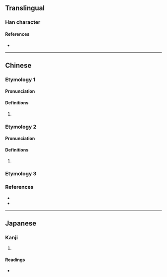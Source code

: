 {{character info}}
==Translingual==

===Han character===
{{Han char|rn=66|rad=攴|as=03|sn=7|four=|canj=RUOK|ids=⿰巳攵}}

====References====
* {{Han ref|kx=0468.120|dkj=13115|dj=0817.010|hdz=21450.020|uh=653A|ud=25914}}

----

==Chinese==

===Etymology 1===
{{zh-forms}}

====Pronunciation====
{{zh-pron
|m=yǐ
|c=ji5
|mc=1
|oc=
|cat=
}}

====Definitions====
{{zh-hanzi}}

# {{rfdef|zh}}

===Etymology 2===
{{zh-forms}}

====Pronunciation====
{{zh-pron
|m=sì
|mc=2
|oc=
|cat=
}}

====Definitions====
{{zh-hanzi}}

# {{rfdef|zh}}

===Etymology 3===
{{zh-see|改|v}}

===References===
* {{R:twedu|C04555}}
* {{R:yue:Jyutping Database}}

----

==Japanese==

===Kanji===
{{ja-kanji|grade=|rs=攴03}}

# {{rfdef|ja|sort=攴03}}

====Readings====
* {{ja-readings|on=[[い]] (i), [[し]] (shi), [[じ]] (ji)|kun=}}